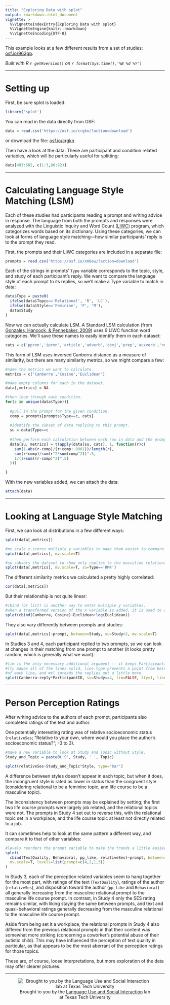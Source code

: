 ```yaml
---
title: "Exploring Data with splot"
output: rmarkdown::html_document
vignette: >
  %\VignetteIndexEntry{Exploring Data with splot}
  %\VignetteEngine{knitr::rmarkdown}
  %\VignetteEncoding{UTF-8}
---
```


This example looks at a few different results from a set of studies: <a href="https://osf.io/963gp/" target="_blank">osf.io/963gp</a>.

*Built with R 
`r getRversion()`
on 
`r format(Sys.time(),'%B %d %Y')`*

***
# Setting up

First, be sure splot is loaded:
```r
library('splot')
```

You can read in the data directly from OSF:
```r
data = read.csv('https://osf.io/crgkn/?action=download')
```

or download the file: <a href='https://osf.io/crgkn/?action=download' target='_blank'>osf.io/crgkn</a>

Then have a look at the data. These are participant and condition related variables, which will be particularly useful for splitting:
```r
data[493:502, c(1:3,80:82)]
```

***
# Calculating Language Style Matching (LSM)

Each of these studies had participants reading a prompt and writing advice in response. The language from both the prompts and responses were analyzed with the Linguistic Inquiry and Word Count (<a href='https://liwc.wpengine.com/' target='_blank'>LIWC</a>) program, which categorizes words based on its dictionary. Using these categories, we can look at forms of language style matching---how similar participants' reply is to the prompt they read.

First, the prompts and their LIWC categories are included in a separate file:
```r
prompts = read.csv('https://osf.io/xm6ew/?action=download')
```

Each of the strings in prompts' `Type` variable corresponds to the topic, style, and study of each participant's reply. We want to compare the language style of each prompt to its replies, so we'll make a Type variable to match in data:
```r
data$Type = paste0(
  ifelse(data$Topic=='Relational', 'R', 'LC'),
  ifelse(data$Style=='Feminine', 'F', 'M'),
  data$Study
)
```

Now we can actually calculate LSM. A Standard LSM calculation (from <a href='http://sml.comm.cornell.edu/wordpress/wp-content/uploads/2013/12/Gonzales-Hancock-Pennebaker-2010-Language-style-matching-as-a-predictor-of-social-dynamics-in-small-groups.pdf' target='_blank'>Gonzales, Hancock, & Pennebaker, 2009</a>) uses 9 LIWC function word categories. We'll save these names to easily identify them in each dataset:
```r
cats = c('ppron','ipron','article','adverb','conj','prep','auxverb','negate','quant')
```

This form of LSM uses inversed Canberra distance as a measure of similarity, but there are many similarity metrics, so we might compare a few:
```r
#name the metrics we want to calculate.
metrics = c('Canberra','Cosine','Euclidean')

#make empty columns for each in the dataset.
data[,metrics] = NA

#then loop through each condition.
for(c in unique(data$Type)){
  
  #pull in the prompt for the given condition.
  comp = prompts[prompts$Type==c, cats]
  
  #identify the subset of data replying to this prompt.
  su = data$Type==c
  
  #then perform each calculation between each row in data and the prompt.
  data[su, metrics] = t(apply(data[su, cats], 1, function(r)c(
    sum(1-abs(r-comp)/(r+comp+.0001))/length(r),
    sum(r*comp)/sum(r^2*sum(comp^2))^.5,
    1/(1+sum((r-comp)^2)^.5)
  )))

}
```

With the new variables added, we can attach the data:
```r
attach(data)
```

***
# Looking at Language Style Matching

First, we can look at distributions in a few different ways:
```r
splot(data[,metrics])
```
```r
#mv.scale z-scores multiple y variables to make them easier to compare.
splot(data[,metrics], mv.scale=T)
```
```r
#su subsets the dataset to show only replies to the masculine relational prompt in Study 4.
splot(data[,metrics], mv.scale=T, su=Type=='RM4')
```

The different similarity metrics we calculated a pretty highly correlated:
```r
cor(data[,metrics])
```

But their relationship is not quite linear:
```r
#cbind (or list) is another way to enter multiple y variables.
#when a transformed version of the x variable is added, it is used to adjust the prediction line.
splot(cbind(Canberra, Cosine)~Euclidean+log(Euclidean))
```

They also vary differently between prompts and studies:
```r
splot(data[,metrics]~prompt, between=Study, su=Study>2, mv.scale=T)
```

In Studies 3 and 4, each participant replied to two prompts, so we can look at changes in their matching from one prompt to another (it looks pretty random, which is generally what we want):
```r
#lim is the only necessary additional argument -- it keeps ParticipantID from being split.
#lty makes all of the lines solid, line.type prevents a point from being drawn at the end
#of each line, and mxl spreads the replies out a little more.
splot(Canberra~reply*ParticipantID, su=Study==4, lim=FALSE, lty=1, line.type='l', mxl=c(1,2))
```

***
# Person Perception Ratings

After writing advice to the authors of each prompt, participants also completed ratings of the text and author.

One potentially interesting rating was of relative socioeconomic status (`relativeSes`; "Relative to your own, where would you place the author's socioeconomic status?"; -3 to 3).
```r
#make a new variable to look at Study and Topic without Style.
Study_and_Topic = paste0('S', Study, ' ', Topic)

splot(relativeSes~Study_and_Topic*Style, type='bar')
```

A difference between styles doesn't appear in each topic, but when it does, the incongruent style is rated as lower in status than the congruent style (considering relational to be a feminine topic, and life course to be a masculine topic).

The inconsistency between prompts may be explained by setting; the first two life course prompts were largely job related, and the relational topics were not. The prompts in Study 4 set out to reverse this, with the relational topic set in a workplace, and the life course topic at least not directly related to a job.

It can sometimes help to look at the same pattern a different way, and compare it to that of other variables:
```r
#levels reorders the prompt variable to make the trends a little easier to see.
splot(
  cbind(TextQuality, Behavioral, pp_like, relativeSes)~prompt, between=Study,
  mv.scale=T, levels=list(prompt=c(4,2,1,3))
)
```

In Study 3, each of the perception related variables seem to hang together for the most part, with ratings of the text (`TextQuality`), ratings of the author (`relativeSes`), and disposition toward the author (`pp_like` and `Behavioral`) all generally increasing from the masculine relational prompt to the masculine life course prompt. In contrast, in Study 4 only the SES rating remains similar, with liking staying the same between prompts, and text and quasi-behavioral ratings generally decreasing from the masculine relational to the masculine life course prompt.

Aside from being set it a workplace, the relational prompts in Study 4 also differed from the previous relational prompts in that their content was somewhat more striking (concerning a coworker's potential abuse of their autistic child). This may have influenced the perception of text quality in particular, as that appears to be the most aberrant of the perception ratings for those topics.

These are, of course, loose interpretations, but more exploration of the data may offer clearer pictures.

***
<div style='text-align:center'>
![Brought to you by the <a href="https://www.depts.ttu.edu/psy/lusi/resources.php" target="_blank">Language Use and Social Interaction</a> lab at Texas Tech University](https://www.depts.ttu.edu/psy/lusi/files/lusi.jpg)
</div>
